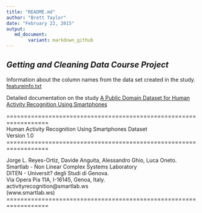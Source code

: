 ```yaml
---
title: "README.md"
author: "Brett Taylor"
date: "February 22, 2015"
output: 
   md_document:
        variant: markdown_github
---
```

## _Getting and Cleaning Data Course Project_

Information about the column names from the data set created in the study.
[featureinfo.txt][doc1]

Detailed documentation on the study [A Public Domain Dataset for Human Activity Recognition Using Smartphones][doc2]


  
 

==================================================================  
Human Activity Recognition Using Smartphones Dataset  
Version 1.0  
==================================================================  

Jorge L. Reyes-Ortiz, Davide Anguita, Alessandro Ghio, Luca Oneto.  
Smartlab - Non Linear Complex Systems Laboratory  
DITEN - Universit? degli Studi di Genova.  
Via Opera Pia 11A, I-16145, Genoa, Italy.  
activityrecognition@smartlab.ws  
(www.smartlab.ws)    
==================================================================  

[doc1]: data/UCI-HAR/feature_info.txt  "Describes the feature names that were collected in the original study"

[doc2]: https://www.elen.ucl.ac.be/Proceedings/esann/esannpdf/es2013-84.pdf "A Public Domain Dataset for Human Activity Recognition Using Smartphones"
